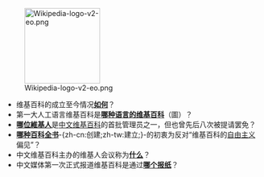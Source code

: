 [[File:Wikipedia-logo-v2-eo.png|150px]]
*维基百科的成立至今情况'''[[维基百科历史|如何]]'''？
*第一大人工语言维基百科是'''[[世界语维基百科|哪种语言的维基百科]]'''（圖）？
*'''[[时昭|哪位維基人]]'''是[[中文维基百科|中文维基百科]]的首批管理员之一，但也曾先后八次被提请罢免？
*'''[[保守百科|哪种百科全书]]'''-{zh-cn:创建;zh-tw:建立;}-的初衷为反对“维基百科的[[自由主义|自由主义]]偏见”？
*中文维基百科主办的维基人会议称为'''[[中文维基年会|什么]]'''？
*中文媒体第一次正式报道维基百科是通过'''[[中国电脑教育报|哪个报纸]]'''？